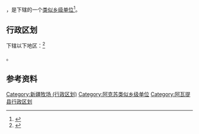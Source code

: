 {{中国乡级行政区|65/29/28/404/000}}

'''{{PAGENAMEBASE}}'''，是{{PRC admin/fullname|65/29/28/404/000|3}}下辖的一个[[类似乡级单位|类似乡级单位]]<ref>{{PRC admin/ref sgc|{{PRC admin/parent|65/29/28/404/000}}}}</ref>。

== 行政区划 ==

{{PAGENAMEBASE}}下辖以下地区：<ref>{{PRC admin/ref sgc|65/29/28/404/000}}</ref>

{{PRC admin/children|65/29/28/404/000}}。

== 参考资料 ==

{{reflist}}

{{阿瓦提县行政区划}}
{{新疆行政区划小作品}}

[[Category:新疆牧场_(行政区划)|Category:新疆牧场 (行政区划)]]
[[Category:阿克苏类似乡级单位|Category:阿克苏类似乡级单位]]
[[Category:阿瓦提县行政区划|Category:阿瓦提县行政区划]]